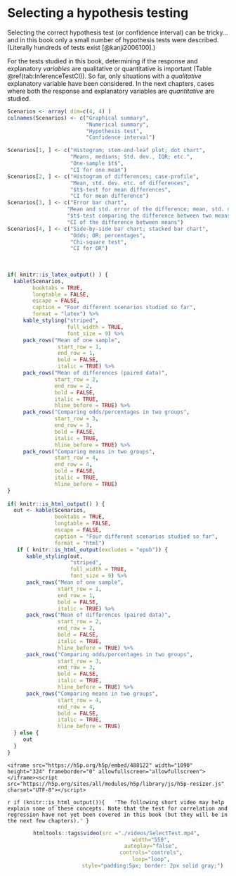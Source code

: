 # Selecting a hypothesis testing {#SelectTest}



Selecting the correct hypothesis test (or confidence interval) 
can be tricky...
and in this book only a small number of hypothesis tests
were described.
(Literally hundreds of tests exist 
[@kanji2006100].)

For the tests studied in this book,
determining if the response and explanatory *variables*
are qualitative or quantitative is important
(Table \@ref(tab:InferenceTestCI)).
So far,
only situations with a *qualitative* explanatory variable
have been considered.
In the next chapters,
cases where both the response and explanatory variables 
are *quantitative* are studied.







```r
Scenarios <- array( dim=c(4, 4) )
colnames(Scenarios) <- c("Graphical summary",
                         "Numerical summary",
                         "Hypothesis test",
                         "Confidence interval")

Scenarios[1, ] <- c("Histogram; stem-and-leaf plot; dot chart",
                    "Means, medians; Std. dev., IQR; etc.",
                    "One-sample $t$",
                    "CI for one mean")
Scenarios[2, ] <- c("Histogram of differences; case-profile",
                    "Mean, std. dev. etc. of differences",
                    "$t$-test for mean differences",
                    "CI for mean difference")
Scenarios[3, ] <- c("Error bar chart",
                   "Mean and std. error of the difference; mean, std. dev. etc. of each group",
                   "$t$-test comparing the difference between two means",
                   "CI of the difference between means")
Scenarios[4, ] <- c("Side-by-side bar chart; stacked bar chart",
                    "Odds; OR; percentages",
                    "Chi-square test",
                    "CI for OR")
                    
                    
                    
if( knitr::is_latex_output() ) {
  kable(Scenarios,
        booktabs = TRUE,
        longtable = FALSE,
        escape = FALSE,
        caption = "Four different scenarios studied so far",
        format = "latex") %>%
     kable_styling("striped", 
                   full_width = TRUE, 
                   font_size = 9) %>%
     pack_rows("Mean of one sample",                         
                start_row = 1, 
                end_row = 1, 
                bold = FALSE, 
                italic = TRUE) %>%
     pack_rows("Mean of differences (paired data)",          
               start_row = 2, 
               end_row = 2, 
               bold = FALSE, 
               italic = TRUE, 
               hline_before = TRUE) %>%
     pack_rows("Comparing odds/percentages in two groups",   
               start_row = 3, 
               end_row = 3, 
               bold = FALSE, 
               italic = TRUE, 
               hline_before = TRUE) %>%
     pack_rows("Comparing means in two groups",              
               start_row = 4, 
               end_row = 4, 
               bold = FALSE,
               italic = TRUE,
               hline_before = TRUE)
}                 
                    
if( knitr::is_html_output() ) {
  out <- kable(Scenarios,
               booktabs = TRUE,
               longtable = FALSE,
               escape = FALSE,
               caption = "Four different scenarios studied so far",
               format = "html")
   if ( knitr::is_html_output(excludes = "epub")) {
      kable_styling(out, 
                    "striped", 
                    full_width = TRUE, 
                    font_size = 9) %>%
      pack_rows("Mean of one sample",                         
                start_row = 1, 
                end_row = 1, 
                bold = FALSE, 
                italic = TRUE) %>%
      pack_rows("Mean of differences (paired data)",          
                start_row = 2, 
                end_row = 2, 
                bold = FALSE, 
                italic = TRUE, 
                hline_before = TRUE) %>%
      pack_rows("Comparing odds/percentages in two groups",   
                start_row = 3, 
                end_row = 3, 
                bold = FALSE, 
                italic = TRUE, 
                hline_before = TRUE) %>%
      pack_rows("Comparing means in two groups",              
                start_row = 4, 
                end_row = 4, 
                bold = FALSE, 
                italic = TRUE, 
                hline_before = TRUE)
  } else {
     out
  }
}

```



```block2
<iframe src="https://h5p.org/h5p/embed/488122" width="1090" height="324" frameborder="0" allowfullscreen="allowfullscreen"></iframe><script src="https://h5p.org/sites/all/modules/h5p/library/js/h5p-resizer.js" charset="UTF-8"></script>
```


 
`r if (knitr::is_html_output()){
  'The following short video may help explain some of these concepts. Note that the test for correlation and regression have not yet been covered in this book (but they will be in the next few chapters).'
}`


<div style="text-align:center;">
```r
htmltools::tags$video(src ="./videos/SelectTest.mp4", 
                      width="550", 
                      autoplay="false", 
                      controls="controls", 
                      loop="loop", 
                      style="padding:5px; border: 2px solid gray;")
```


